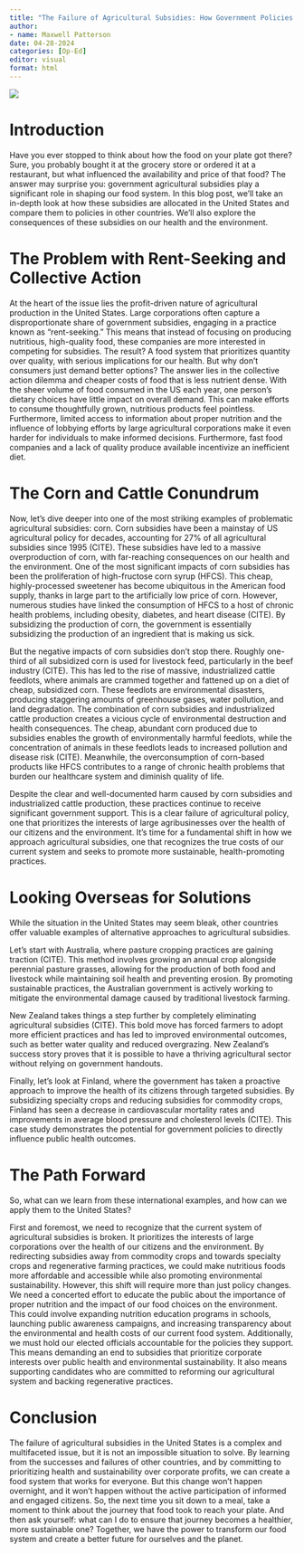 ```yaml
---
title: "The Failure of Agricultural Subsidies: How Government Policies are Harming Our Health and the Environment"
author:
- name: Maxwell Patterson
date: 04-28-2024
categories: [Op-Ed]
editor: visual
format: html
---
```


![](images/corn.png)

# Introduction

Have you ever stopped to think about how the food on your plate got there? Sure, you probably bought it at the grocery store or ordered it at a restaurant, but what influenced the availability and price of that food? The answer may surprise you: government agricultural subsidies play a significant role in shaping our food system. In this blog post, we'll take an in-depth look at how these subsidies are allocated in the United States and compare them to policies in other countries. We'll also explore the consequences of these subsidies on our health and the environment.

# The Problem with Rent-Seeking and Collective Action

At the heart of the issue lies the profit-driven nature of agricultural production in the United States. Large corporations often capture a disproportionate share of government subsidies, engaging in a practice known as "rent-seeking." This means that instead of focusing on producing nutritious, high-quality food, these companies are more interested in competing for subsidies. The result? A food system that prioritizes quantity over quality, with serious implications for our health. But why don't consumers just demand better options? The answer lies in the collective action dilemma and cheaper costs of food that is less nutrient dense. With the sheer volume of food consumed in the US each year, one person's dietary choices have little impact on overall demand. This can make efforts to consume thoughtfully grown, nutritious products feel pointless. Furthermore, limited access to information about proper nutrition and the influence of lobbying efforts by large agricultural corporations make it even harder for individuals to make informed decisions. Furthermore, fast food companies and a lack of quality produce available incentivize an inefficient diet. 

# The Corn and Cattle Conundrum

Now, let's dive deeper into one of the most striking examples of problematic agricultural subsidies: corn. Corn subsidies have been a mainstay of US agricultural policy for decades, accounting for 27% of all agricultural subsidies since 1995 (CITE). These subsidies have led to a massive overproduction of corn, with far-reaching consequences on our health and the environment. One of the most significant impacts of corn subsidies has been the proliferation of high-fructose corn syrup (HFCS). This cheap, highly-processed sweetener has become ubiquitous in the American food supply, thanks in large part to the artificially low price of corn. However, numerous studies have linked the consumption of HFCS to a host of chronic health problems, including obesity, diabetes, and heart disease (CITE). By subsidizing the production of corn, the government is essentially subsidizing the production of an ingredient that is making us sick.

But the negative impacts of corn subsidies don't stop there. Roughly one-third of all subsidized corn is used for livestock feed, particularly in the beef industry (CITE). This has led to the rise of massive, industrialized cattle feedlots, where animals are crammed together and fattened up on a diet of cheap, subsidized corn. These feedlots are environmental disasters, producing staggering amounts of greenhouse gases, water pollution, and land degradation. The combination of corn subsidies and industrialized cattle production creates a vicious cycle of environmental destruction and health consequences. The cheap, abundant corn produced due to subsidies enables the growth of environmentally harmful feedlots, while the concentration of animals in these feedlots leads to increased pollution and disease risk (CITE). Meanwhile, the overconsumption of corn-based products like HFCS contributes to a range of chronic health problems that burden our healthcare system and diminish quality of life. 

Despite the clear and well-documented harm caused by corn subsidies and industrialized cattle production, these practices continue to receive significant government support. This is a clear failure of agricultural policy, one that prioritizes the interests of large agribusinesses over the health of our citizens and the environment. It's time for a fundamental shift in how we approach agricultural subsidies, one that recognizes the true costs of our current system and seeks to promote more sustainable, health-promoting practices.

# Looking Overseas for Solutions

While the situation in the United States may seem bleak, other countries offer valuable examples of alternative approaches to agricultural subsidies. 

Let's start with Australia, where pasture cropping practices are gaining traction (CITE). This method involves growing an annual crop alongside perennial pasture grasses, allowing for the production of both food and livestock while maintaining soil health and preventing erosion. By promoting sustainable practices, the Australian government is actively working to mitigate the environmental damage caused by traditional livestock farming. 

New Zealand takes things a step further by completely eliminating agricultural subsidies (CITE). This bold move has forced farmers to adopt more efficient practices and has led to improved environmental outcomes, such as better water quality and reduced overgrazing. New Zealand's success story proves that it is possible to have a thriving agricultural sector without relying on government handouts. 

Finally, let's look at Finland, where the government has taken a proactive approach to improve the health of its citizens through targeted subsidies. By subsidizing specialty crops and reducing subsidies for commodity crops, Finland has seen a decrease in cardiovascular mortality rates and improvements in average blood pressure and cholesterol levels (CITE). This case study demonstrates the potential for government policies to directly influence public health outcomes.

# The Path Forward

So, what can we learn from these international examples, and how can we apply them to the United States? 

First and foremost, we need to recognize that the current system of agricultural subsidies is broken. It prioritizes the interests of large corporations over the health of our citizens and the environment. By redirecting subsidies away from commodity crops and towards specialty crops and regenerative farming practices, we could make nutritious foods more affordable and accessible while also promoting environmental sustainability. However, this shift will require more than just policy changes. We need a concerted effort to educate the public about the importance of proper nutrition and the impact of our food choices on the environment. This could involve expanding nutrition education programs in schools, launching public awareness campaigns, and increasing transparency about the environmental and health costs of our current food system. Additionally, we must hold our elected officials accountable for the policies they support. This means demanding an end to subsidies that prioritize corporate interests over public health and environmental sustainability. It also means supporting candidates who are committed to reforming our agricultural system and backing regenerative practices.

# Conclusion

The failure of agricultural subsidies in the United States is a complex and multifaceted issue, but it is not an impossible situation to solve. By learning from the successes and failures of other countries, and by committing to prioritizing health and sustainability over corporate profits, we can create a food system that works for everyone. But this change won't happen overnight, and it won't happen without the active participation of informed and engaged citizens. So, the next time you sit down to a meal, take a moment to think about the journey that food took to reach your plate. And then ask yourself: what can I do to ensure that journey becomes a healthier, more sustainable one? Together, we have the power to transform our food system and create a better future for ourselves and the planet.
